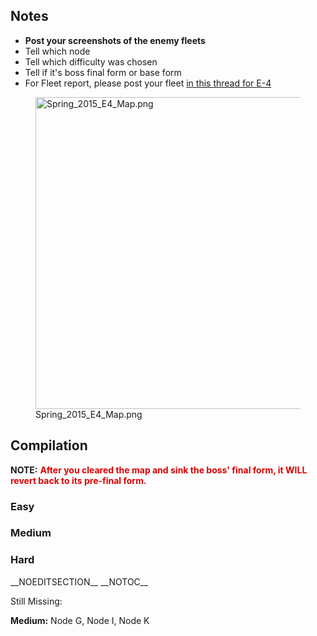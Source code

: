 ==Notes==
* '''Post your screenshots of the enemy fleets'''
* Tell which node
* Tell which difficulty was chosen
* Tell if it's boss final form or base form
* For Fleet report, please post your fleet [[Thread:232587|in this thread for E-4]]

[[File:Spring_2015_E4_Map.png|499px]]

==Compilation==
'''NOTE:'''<span style="color:rgb(220,0,0);"> '''After you cleared the map and sink the boss' final form, it WILL revert back to its pre-final form.'''</span>
===Easy===
{{NodeInfo
| A
| Normal
| Double Line
| Heavy Cruiser Ri-Class/Flagship
| Heavy Cruiser Ri-Class/Elite
| Light Cruiser Ho-Class/Elite
| Destroyer I-Class/Late Model
| Destroyer I-Class
| Destroyer I-Class
|-
| B
| Normal
| Diamond
| Standard Carrier Wo-Class/Flagship
| Light Carrier Nu-Class/Elite
| Heavy Cruiser Ri-Class/Elite
| Light Cruiser Tsu-Class
| Destroyer I-Class
| Destroyer I-Class
|-
| B
| Normal
| Diamond
| Light Carrier Nu-Class/Flagship
| Heavy Cruiser Ri-Class/Elite
| Light Cruiser To-Class/Elite
| Light Cruiser Tsu-Class
| Destroyer I-Class
| Destroyer I-Class
|-
| C
| Normal
| Double Line
| Battleship Ru-Class/Flagship
| Battleship Ru-Class/Elite
| Heavy Cruiser Ri-Class/Elite
| Heavy Cruiser Ri-Class/Elite
| Destroyer I-Class/Late Model
| Destroyer I-Class/Late Model
|-
| D
| Empty
|-
| E
| Normal
| Diamond or Double Line
| Light Carrier Nu-Class/Flagship
| Battleship Ta-Class/Elite
| Battleship Ta-Class
| Light Cruiser He-Class/Elite
| Destroyer I-Class/Late Model
| Destroyer I-Class/Late Model
|-
| F
| Select
|-
| G
| Normal
| Line Ahead
| Harbour Princess
| Escort Fortress
| Destroyer I-Class/Late Model
| Transport Ship Wa-Class
| Transport Ship Wa-Class
| Transport Ship Wa-Class
|-
| H
| Select
|-
| I
| Aerial
| Diamond
| Standard Carrier Wo-Class/Flagship
| Standard Carrier Wo-Class/Elite
| Battleship Ta-Class
| Light Cruiser Tsu-Class
| Destroyer I-Class
| Destroyer I-Class
|-
| J
| Resource
| Fuel
| ?
|-
| K
| Normal
| Diamond
| Standard Carrier Wo-Class/Flagship
| Battleship Ta-Class/Elite
| Light Cruiser Tsu-Class
| Destroyer I-Class
| Destroyer I-Class
| Transport Ship Wa-Class
|-
| L
| Empty
|-
| M
| Boss
| Line Ahead
| Harbour Water Demon
| Escort Fortress
| Escort Fortress
| Battleship Ru-Class/Elite
| Destroyer I-Class/Late Model
| Destroyer I-Class/Late Model
|-
| M
| Boss/Final
| Line Ahead
| Harbour Water Demon/Strong Final
| Escort Fortress
| Escort Fortress
| Battleship Ru-Class/Flagship
| Destroyer I-Class/Late Model
| Destroyer I-Class/Late Model
| toggle_id = 1
| button_display = Show/Hide Nodes and Enemy Encounters
}}

===Medium===
{{NodeInfo
| A
| Normal
| Double Line
| Heavy Cruiser Ri-Class/Flagship
| Heavy Cruiser Ri-Class/Elite
| Light Cruiser Ho-Class/Elite
| Light Cruiser Ho-Class/Elite
| Destroyer I-Class/Late Model
| Destroyer I-Class/Late Model
|-
| B
| Normal
| Diamond
| Standard Carrier Wo-Class/Flagship
| Heavy Cruiser Ri-Class/Flagship
| Light Cruiser To-Class/Elite
| Light Cruiser Tsu-Class
| Destroyer I-Class/Late Model
| Destroyer I-Class/Late Model
|-
| B
| Normal
| Diamond
| Standard Carrier Wo-Class/Flagship
| Light Carrier Nu-Class/Flagship
| Heavy Cruiser Ri-Class/Elite
| Light Cruiser Tsu-Class
| Destroyer I-Class/Late Model
| Destroyer I-Class/Late Model
|-
| C
| Normal
| Double Line
| Battleship Ru-Class/Flagship
| Battleship Ru-Class/Elite
| Battleship Ru-Class/Elite
| Light Cruiser Ho-Class/Flagship
| Destroyer I-Class/Late Model
| Destroyer I-Class/Late Model
|-
| C
| Normal
| Double Line
| Battleship Ru-Class/Flagship
| Battleship Ru-Class/Elite
| Battleship Ru-Class/Elite
| Light Cruiser Ho-Class/Flagship
| Destroyer I-Class/Late Model
| Destroyer I-Class/Late Model
|-
| D
| Empty
|-
| E
| Normal
| Diamond or Double line
| Standard Carrier Wo-Class/Flagship
| Battleship Ta-Class/Elite
| Battleship Ta-Class/Elite
| Light Cruiser He-Class/Elite
| Destroyer Ro-Class/Late Model
| Destroyer Ro-Class/Late Model
|-
| F
| Select
|-
| G
| .
|-
| H
| Select
|-
| I
| Aerial
| Diamond
| Standard Carrier Wo-Class/Flagship 
| Light Carrier Nu-Class/Flagship 
| Battleship Ta-Class/Elite
| Light Cruiser Tsu-Class
| Destroyer I-Class/Late Model
| Destroyer I-Class/Late Model
|-
| J
| Resource
| Fuel
| ?
|-
| K
| Normal
| Diamond
| Standard Carrier Wo-Class/Flagship
| Light Carrier Nu-Class/Flagship 
| Battleship Ta-Class/Elite
| Destroyer I-Class/Late Model
| Destroyer I-Class/Late Model
| Transport Ship Wa-Class/Elite
|-
| L
| Empty
|-
| M
| Boss
| Line Ahead
| Harbour Water Demon
| Escort Fortress
| Escort Fortress
| Battleship Ru-Class/Elite
| Destroyer I-Class/Late Model
| Destroyer I-Class/Late Model
|-
| M
| Boss/Final
| Line Ahead
| Harbour Water Demon/Strong Final
| Escort Fortress
| Escort Fortress
| Battleship Ru-Class/Flagship
| Destroyer I-Class/Late Model
| Destroyer I-Class/Late Model
| toggle_id = 2
| button_display = Show/Hide Nodes and Enemy Encounters
}}

===Hard===
{{NodeInfo
| A
| Normal
| Double Line
| Heavy Cruiser Ri-Class/Flagship
| Heavy Cruiser Ri-Class/Flagship
| Light Cruiser Ho-Class/Flagship
| Light Cruiser Ho-Class/Elite
| Destroyer Ro-Class/Late Model
| Destroyer Ro-Class/Late Model
|-
| B
| Normal
| Diamond
| Standard Carrier Wo-Class/Flagship
| Light Carrier Nu-Class/Flagship
| Heavy Cruiser Ri-Class/Flagship
| Light Cruiser Tsu-Class
| Destroyer Ro-Class/Late Model
| Destroyer Ro-Class/Late Model
|-
| B
| Normal
| Diamond
| Standard Carrier Wo-Class/Flagship
| Heavy Cruiser Ri-Class/Flagship
| Light Cruiser To-Class/Elite
| Light Cruiser Tsu-Class
| Destroyer Ro-Class/Late Model
| Destroyer Ro-Class/Late Model
|-
| C
| Normal
| Double Line
| Battleship Ru-Class/Flagship
| Battleship Ru-Class/Flagship
| Heavy Cruiser Ri-Class/Flagship
| Heavy Cruiser Ri-Class/Flagship
| Destroyer Ro-Class/Late Model
| Destroyer Ro-Class/Late Model
|-
| D
| Empty
|-
| E
| Normal
| Diamond or Double Line
| Standard Carrier Wo-Class/Flagship II
| Battleship Ta-Class/Flagship
| Battleship Ta-Class/Elite
| Light Cruiser He-Class/Flagship
| Destroyer Ha-Class/Late Model
| Destroyer Ha-Class/Late Model
|-
| F
| Select
|-
| G
| Normal
| Line Ahead
| Harbour Princess
| Escort Fortress
| Escort Fortress 
| Light Cruiser He-Class/Flagship
| Destroyer I-Class/Late Model
| Transport Ship Wa-Class/Elite
|-
| G
| Normal
| Line Ahead
| Harbour Princess
| Escort Fortress
| Escort Fortress 
| Light Cruiser He-Class/Flagship
| Transport Ship Wa-Class/Elite
| Transport Ship Wa-Class/Elite
|-
| H
| Select 
|-
| I
| Aerial
| Diamond
| Standard Carrier Wo-Class/Flagship II
| Standard Carrier Wo-Class/Flagship II
| Battleship Ta-Class/Elite
| Light Cruiser Tsu-Class/Elite
| Destroyer Ro-Class/Late Model
| Destroyer Ro-Class/Late Model
|-
| I
| Aerial
| Diamond
| Standard Carrier Wo-Class/Flagship II
| Light Carrier Nu-Class/Flagship 
| Battleship Ta-Class/Elite
| Light Cruiser Tsu-Class/Elite
| Destroyer Ro-Class/Late Model
| Destroyer Ro-Class/Late Model
|-
| J
| Resource
| Fuel
| ?
|-
| K
| Normal
| Diamond
| Standard Carrier Wo-Class/Flagship II
| Battleship Ta-Class/Flagship
| Light Cruiser Tsu-Class/Elite
| Destroyer Ro-Class/Late Model
| Destroyer Ro-Class/Late Model
| Destroyer Ro-Class/Flagship
|-
| K
| Normal
| Diamond
| Standard Carrier Wo-Class/Flagship II
| Light Carrier Nu-Class/Flagship 
| Battleship Ta-Class/Flagship
| Destroyer Ro-Class/Late Model
| Destroyer Ro-Class/Late Model
| Destroyer Ro-Class/Flagship
|-
| L
| Empty
|-
| M
| Boss
| Line Ahead
| Harbour Water Demon/Strong
| Escort Fortress
| Escort Fortress
| Battleship Ru-Class/Flagship
| Destroyer I-Class/Late Model
| Destroyer I-Class/Late Model
|-
| M
| Boss/Final
| Line Ahead
| Harbour Water Demon/Strong Final
| Escort Fortress
| Escort Fortress
| Battleship Ru-Class/Kai Flagship
| Destroyer I-Class/Late Model
| Destroyer I-Class/Late Model
| toggle_id = 3
| button_display = Show/Hide Nodes and Enemy Encounters
}}
__NOEDITSECTION__
__NOTOC__

Still Missing:


'''Medium:''' Node G, Node I, Node K<ac_metadata title="[Spring 2015 Event] E-4 - Enemy"> </ac_metadata>